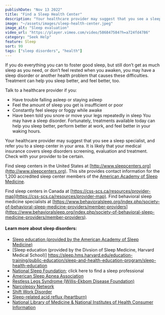 ```yaml
---
publishDate: "Nov 13 2022"
title: "Find a Sleep Health Center"
description: "Your healthcare provider may suggest that you see a sleep specialist, and refer you to a sleep center in your area."
image: "~/assets/images/sleep-health-center.jpeg"
image_alt: "Sleep evaluation"
video_url: "https://player.vimeo.com/video/586847584?h=a724fd4786"
category: "Seek Help"
feature: Sleep
sort: 99
tags: ["sleep disorders", "health"]
---
```


If you do everything you can to foster good sleep, but still don’t get as much sleep as you need, or don’t feel rested when you awaken, you may have a sleep disorder or another health problem that causes these difficulties. Treatment can help you sleep better, and feel better, too.


Talk to a healthcare provider if you:

- Have trouble falling asleep or staying asleep
- Feel the amount of sleep you get is insufficient or poor
- Constantly feel sleepy or foggy while awake
- Have been told you snore or move your legs repeatedly in sleep
You may have a sleep disorder. Fortunately, treatments available today can help you sleep better, perform better at work, and feel better in your waking hours.

Your healthcare provider may suggest that you see a sleep specialist, and refer you to a sleep center in your area. It is likely that your medical insurance covers sleep disorders screening, evaluation and treatment. Check with your provider to be certain.


Find sleep centers in the United States at [http://www.sleepcenters.org](http://www.sleepcenters.org). This site provides contact information for the 1,200 accredited sleep center members of the [American Academy of Sleep Medicine](http://www.aasmnet.org).

Find sleep centers in Canada at [https://css-scs.ca/resources/provider-map](https://css-scs.ca/resources/provider-map).
Find behavioral sleep medicine specialists at [https://www.behavioralsleep.org/index.php/society-of-behavioral-sleep-medicine-providers/member-providers](https://www.behavioralsleep.org/index.php/society-of-behavioral-sleep-medicine-providers/member-providers).

#### Learn more about sleep disorders:

- [Sleep education (provided by the American Academy of Sleep Medicine)](http://sleepeducation.org/)
- [Sleep education (provided by the Divsion of Sleep Medicine, Harvard Medical School)] https://sleep.hms.harvard.edu/education-training/public-education/sleep-and-health-education-program/sleep-health-education 
- [National Sleep Foundation](http://sleepfoundation.org/); click here to find a sleep professional
- [American Sleep Apnea Association](http://www.sleepapnea.org/)
- [Restless Legs Syndrome (Willis-Ekbom Disease Foundation)](http://www.rls.org/)
- [Narcolepsy Network](http://narcolepsynetwork.org/)
- [Shift Work Disorder](https://www.sleepfoundation.org/sleep-disorders/shift-work-disorder)
- [Sleep-related acid reflux (heartburn)](http://sleepfoundation.org/sleep-disorders-problems/gerd-and-sleep)
- [National Library of Medicine & National Institutes of Health Consumer Information](http://medlineplus.com/)
